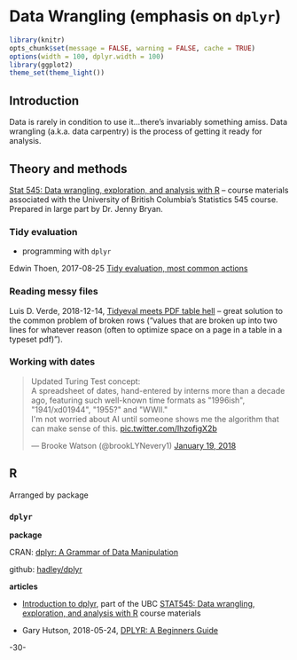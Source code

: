 # Data Wrangling (emphasis on `dplyr`)


```r
library(knitr)
opts_chunk$set(message = FALSE, warning = FALSE, cache = TRUE)
options(width = 100, dplyr.width = 100)
library(ggplot2)
theme_set(theme_light())
```



## Introduction

Data is rarely in condition to use it...there's invariably something amiss.  Data wrangling (a.k.a. data carpentry) is the process of getting it ready for analysis.


## Theory and methods


[Stat 545: Data wrangling, exploration, and analysis with R](http://stat545.com/index.html) -- course materials associated with the University of British Columbia's Statistics 545 course. Prepared in large part by Dr. Jenny Bryan.


### Tidy evaluation

* programming with `dplyr`

Edwin Thoen, 2017-08-25 [Tidy evaluation, most common actions](https://edwinth.github.io/blog/dplyr-recipes/)

### Reading messy files

Luis D. Verde, 2018-12-14, [Tidyeval meets PDF table hell](http://luisdva.github.io/rstats/Tidyeval-pdf-hell/) -- great solution to the common problem of broken rows ("values that are broken up into two lines for whatever reason (often to optimize space on a page in a table in a typeset pdf)"). 


### Working with dates

<blockquote class="twitter-tweet" data-lang="en"><p lang="en" dir="ltr">Updated Turing Test concept:<br>A spreadsheet of dates, hand-entered by interns more than a decade ago, featuring such well-known time formats as &quot;1996ish&quot;, &quot;1941/xd01944&quot;, &quot;1955?&quot; and &quot;WWII.&quot;<br>I&#39;m not worried about AI until someone shows me the algorithm that can make sense of this. <a href="https://t.co/IhzofigX2b">pic.twitter.com/IhzofigX2b</a></p>&mdash; Brooke Watson (@brookLYNevery1) <a href="https://twitter.com/brookLYNevery1/status/954368989181902848?ref_src=twsrc%5Etfw">January 19, 2018</a></blockquote>
<script async src="https://platform.twitter.com/widgets.js" charset="utf-8"></script>


## R

Arranged by package

### `dplyr`

**package**

CRAN: [dplyr: A Grammar of Data Manipulation](https://CRAN.R-project.org/package=dplyr)

github: [hadley/dplyr](https://github.com/hadley/dplyr)

**articles**

* [Introduction to dplyr](http://stat545.com/block009_dplyr-intro.html), part of the UBC [STAT545: Data wrangling, exploration, and analysis with R](http://stat545.com/index.html) course materials


* Gary Hutson, 2018-05-24, [DPLYR: A Beginners Guide](https://www.r-bloggers.com/dplyr-a-beginners-guide/)

-30-
